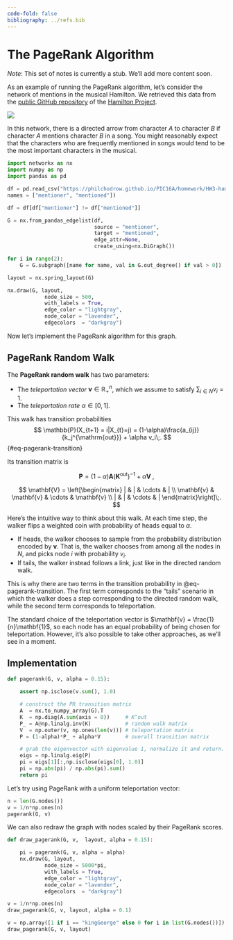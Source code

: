 ```yaml
---
code-fold: false
bibliography: ../refs.bib
---
```


# The PageRank Algorithm

*Note*: This set of notes is currently a stub. We'll add more content soon. 

As an example of running the PageRank algorithm, let's consider the network of mentions in the musical Hamilton. [We retrieved this data from the [public GitHub repository](https://github.com/ahunker/Hamilton-Project) of the [Hamilton Project](https://newtfire.org/hamilton/index.html).]{.aside}

![](https://cms-assets.soraschools.com/cdn-cgi/image/f=auto,w=2000/uploads/Sora_Journal_November_Thumbnails_1_e8f0d16610_a3c0784672.webp)

In this network, there is a directed arrow from character $A$ to character $B$ if character $A$ mentions character $B$ in a song. You might reasonably expect that the characters who are frequently mentioned in songs would tend to be the most important characters in the musical. 



```python
import networkx as nx
import numpy as np
import pandas as pd

df = pd.read_csv("https://philchodrow.github.io/PIC16A/homework/HW3-hamilton-data.csv", 
names = ["mentioner", "mentioned"])

df = df[df["mentioner"] != df["mentioned"]]

G = nx.from_pandas_edgelist(df, 
                            source = "mentioner", 
                            target = "mentioned", 
                            edge_attr=None, 
                            create_using=nx.DiGraph())

for i in range(2):
    G = G.subgraph([name for name, val in G.out_degree() if val > 0])
```

```python
layout = nx.spring_layout(G)

nx.draw(G, layout, 
            node_size = 500, 
            with_labels = True,
            edge_color = "lightgray", 
            node_color = "lavender",
            edgecolors  = "darkgray")
```

Now let's implement the PageRank algorithm for this graph. 

:::{.callout-note}
:::{#def-pagerank-walk}

## PageRank Random Walk

The **PageRank random walk** has two parameters: 

- The *teleportation vector* $\mathbf{v} \in \mathbb{R}^n_+$, which we assume to satisfy $\sum_{i\in N}v_i = 1$. 
- The *teleportation rate* $\alpha\in [0,1]$. 

This walk has transition probabilities 
$$
\mathbb{P}(X_{t+1} = i|X_{t}=j) = (1-\alpha)\frac{a_{ij}}{k_j^{\mathrm{out}}} + \alpha v_i\;. 
$${#eq-pagerank-transition}

Its transition matrix is 

$$
\mathbf{P} = (1-\alpha) \mathbf{A}(\mathbf{K}^{\mathrm{out}})^{-1} + \alpha \mathbf{V}\;,
$$

$$
\mathbf{V} = \left[\begin{matrix}
    | & | & \cdots & | \\ 
    \mathbf{v} & \mathbf{v} & \cdots & \mathbf{v} \\ 
    | & | & \cdots & |
\end{matrix}\right]\;.
$$

:::
:::

Here's the intuitive way to think about this walk. At each time step, the walker flips a weighted coin with probability of heads equal to $\alpha$. 

- If heads, the walker chooses to sample from the probability distribution encoded by $\mathbf{v}$. That is, the walker chooses from among all the nodes in $N$, and picks node $i$ with probability $v_i$. 
- If tails, the walker instead follows a link, just like in the directed random walk. 

This is why there are two terms in the transition probability in @eq-pagerank-transition. The first term corresponds to the "tails" scenario in which the walker does a step corresponding to the directed random walk, while the second term corresponds to teleportation. 

The standard choice of the teleportation vector is $\mathbf{v} = \frac{1}{n}\mathbf{1}$, so each node has an equal probability of being chosen for teleportation. However, it's also possible to take other approaches, as we'll see in a moment. 


## Implementation


```python
def pagerank(G, v, alpha = 0.15):

    assert np.isclose(v.sum(), 1.0)

    # construct the PR transition matrix
    A  = nx.to_numpy_array(G).T
    K  = np.diag(A.sum(axis = 0))     # K^out
    P_ = A@np.linalg.inv(K)           # random walk matrix
    V  = np.outer(v, np.ones(len(v))) # teleportation matrix
    P = (1-alpha)*P_ + alpha*V        # overall transition matrix

    # grab the eigenvector with eigenvalue 1, normalize it and return. 
    eigs = np.linalg.eig(P)        
    pi = eigs[1][:,np.isclose(eigs[0], 1.0)]
    pi = np.abs(pi) / np.abs(pi).sum()
    return pi
```

Let's try using PageRank with a uniform teleportation vector:  

```python
n = len(G.nodes())
v = 1/n*np.ones(n)
pagerank(G, v)
```


We can also redraw the graph with nodes scaled by their PageRank scores. 

```python
def draw_pagerank(G, v,  layout, alpha = 0.15):

    pi = pagerank(G, v, alpha = alpha)
    nx.draw(G, layout, 
            node_size = 5000*pi, 
            with_labels = True,
            edge_color = "lightgray", 
            node_color = "lavender",
            edgecolors  = "darkgray")

v = 1/n*np.ones(n)
draw_pagerank(G, v, layout, alpha = 0.1)
```

```python
v = np.array([1 if i == "kingGeorge" else 0 for i in list(G.nodes())])
draw_pagerank(G, v, layout)
```
